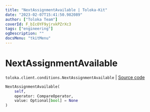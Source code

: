 ```yaml
---
title: "NextAssignmentAvailable | Toloka-Kit"
date: "2023-02-07T15:41:50.982089"
author: ["Toloka Team"]
coverId: F_bIcOYF9yjrxkPZrXc3
tags: ["engineering"]
ogDescription: ""
docsMenu: "tkitMenu"
---
```


# NextAssignmentAvailable
`toloka.client.conditions.NextAssignmentAvailable` | [Source code](https://github.com/Toloka/toloka-kit/blob/v1.1.3/src/client/conditions.py#L238)

```python
NextAssignmentAvailable(
    self,
    operator: CompareOperator,
    value: Optional[bool] = None
)
```